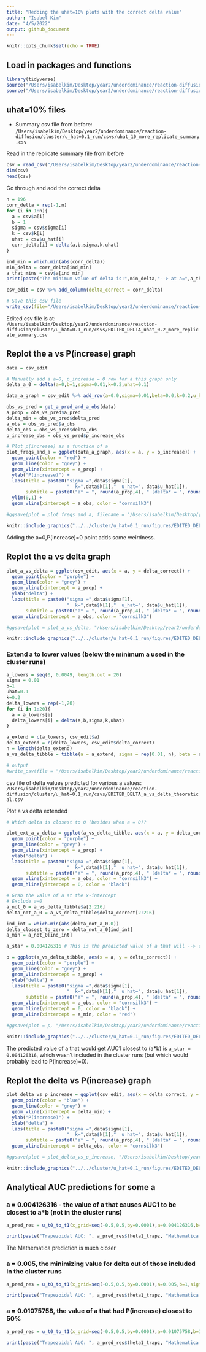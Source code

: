 ```yaml
---
title: "Redoing the uhat=10% plots with the correct delta value"
author: "Isabel Kim"
date: "4/5/2022"
output: github_document
---
```


```r
knitr::opts_chunk$set(echo = TRUE)
```


## Load in packages and functions
```r
library(tidyverse)
source("/Users/isabelkim/Desktop/year2/underdominance/reaction-diffusion/scripts/functions-main-model.R")
source("/Users/isabelkim/Desktop/year2/underdominance/reaction-diffusion/cluster/plotting_functions.R")
```


## uhat=10% files

* Summary csv file from before: `/Users/isabelkim/Desktop/year2/underdominance/reaction-diffusion/cluster/u_hat=0.1_run/csvs/uhat_10_more_replicate_summary.csv`

Read in the replicate summary file from before
```r
csv = read_csv("/Users/isabelkim/Desktop/year2/underdominance/reaction-diffusion/cluster/u_hat=0.1_run/csvs/uhat_10_more_replicate_summary.csv")
dim(csv)
head(csv)
```

Go through and add the correct delta
```r
n = 196
corr_delta = rep(-1,n)
for (i in 1:n){
  a = csv$a[i]
  b = 1
  sigma = csv$sigma[i]
  k = csv$k[i]
  uhat = csv$u_hat[i]
  corr_delta[i] = delta(a,b,sigma,k,uhat)
}

ind_min = which.min(abs(corr_delta))
min_delta = corr_delta[ind_min]
a_that_mins = csv$a[ind_min]
print(paste("The minimum value of delta is:",min_delta,"--> at a=",a_that_mins)) # a = 0.005, the minimum value in the run

csv_edit = csv %>% add_column(delta_correct = corr_delta)

# Save this csv file
write_csv(file="/Users/isabelkim/Desktop/year2/underdominance/reaction-diffusion/cluster/u_hat=0.1_run/csvs/EDITED_DELTA_uhat_0.1_more_replicate_summary.csv",x=csv_edit)
```

Edited csv file is at: `/Users/isabelkim/Desktop/year2/underdominance/reaction-diffusion/cluster/u_hat=0.1_run/csvs/EDITED_DELTA_uhat_0.2_more_replicate_summary.csv`

## Replot the a vs P(increase) graph
```r
data = csv_edit

# Manually add a a=0, p_increase = 0 row for a this graph only
delta_a_0 = delta(a=0,b=1,sigma=0.01,k=0.2,uhat=0.1)

data_a_graph = csv_edit %>% add_row(a=0.0,sigma=0.01,beta=0.0,k=0.2,u_hat=0.1,delta=delta_a_0,p_increase=0.0,delta_correct=delta_a_0)

obs_vs_pred = get_a_pred_and_a_obs(data)
a_prop = obs_vs_pred$a_pred
delta_min = obs_vs_pred$delta_pred
a_obs = obs_vs_pred$a_obs
delta_obs = obs_vs_pred$delta_obs
p_increase_obs = obs_vs_pred$p_increase_obs

# Plot p(increase) as a function of a
plot_freqs_and_a = ggplot(data_a_graph, aes(x = a, y = p_increase)) + 
  geom_point(color = "red") + 
  geom_line(color = "grey") +
  geom_vline(xintercept = a_prop) + 
  ylab("P(increase)") + 
  labs(title = paste0("sigma =",data$sigma[1], 
                      "  k=",data$k[1],"  u_hat=", data$u_hat[1]), 
       subtitle = paste0("a* = ", round(a_prop,4), " (delta* = ", round(delta_min,4),") but a_obs =",round(a_obs,4)," (delta_obs =", round(delta_obs,4),")")) +
  ylim(0,1) + 
  geom_vline(xintercept = a_obs, color = "cornsilk3")

#ggsave(plot = plot_freqs_and_a, filename = "/Users/isabelkim/Desktop/year2/underdominance/reaction-diffusion/cluster/u_hat=0.1_run/figures/EDITED_DELTA_a_vs_p_increase.png")
```

```r
knitr::include_graphics("../../cluster/u_hat=0.1_run/figures/EDITED_DELTA_a_vs_p_increase.png")

```
Adding the a=0,P(increase)=0 point adds some weirdness.

## Replot the a vs delta graph
```r
plot_a_vs_delta = ggplot(csv_edit, aes(x = a, y = delta_correct)) + 
  geom_point(color = "purple") + 
  geom_line(color = "grey") +
  geom_vline(xintercept = a_prop) + 
  ylab("delta") + 
  labs(title = paste0("sigma =",data$sigma[1], 
                      "  k=",data$k[1],"  u_hat=", data$u_hat[1]), 
       subtitle = paste0("a* = ", round(a_prop,4), " (delta* = ", round(delta_min,4),") but a_obs =",round(a_obs,4)," (delta_obs =", round(delta_obs,4),")")) +
  geom_vline(xintercept = a_obs, color = "cornsilk3")

#ggsave(plot = plot_a_vs_delta, "/Users/isabelkim/Desktop/year2/underdominance/reaction-diffusion/cluster/u_hat=0.1_run/figures/EDITED_DELTA_a_vs_delta.png") 
```

```r
knitr::include_graphics("../../cluster/u_hat=0.1_run/figures/EDITED_DELTA_a_vs_delta.png")
```
### Extend a to lower values (below the minimum a used in the cluster runs)
```r
a_lowers = seq(0, 0.0049, length.out = 20)
sigma = 0.01
b=1
uhat=0.1
k=0.2
delta_lowers = rep(-1,20)
for (i in 1:20){
  a = a_lowers[i]
  delta_lowers[i] = delta(a,b,sigma,k,uhat)
}

a_extend = c(a_lowers, csv_edit$a)
delta_extend = c(delta_lowers, csv_edit$delta_correct)
n = length(delta_extend)
a_vs_delta_tibble = tibble(a = a_extend, sigma = rep(0.01, n), beta = a_extend/0.01, k = rep(0.2,n), u_hat = rep(0.1,n), delta_correct = delta_extend)

# output
#write_csv(file = "/Users/isabelkim/Desktop/year2/underdominance/reaction-diffusion/cluster/u_hat=0.1_run/csvs/EDITED_DELTA_a_vs_delta_theoretical.csv", x = a_vs_delta_tibble)
```

csv file of delta values predicted for various a values: `/Users/isabelkim/Desktop/year2/underdominance/reaction-diffusion/cluster/u_hat=0.1_run/csvs/EDITED_DELTA_a_vs_delta_theoretical.csv`

Plot a vs delta extended
```r

# Which delta is closest to 0 (besides when a = 0)?

plot_ext_a_v_delta = ggplot(a_vs_delta_tibble, aes(x = a, y = delta_correct)) + 
  geom_point(color = "purple") + 
  geom_line(color = "grey") +
  geom_vline(xintercept = a_prop) + 
  ylab("delta") + 
  labs(title = paste0("sigma =",data$sigma[1], 
                      "  k=",data$k[1],"  u_hat=", data$u_hat[1]),
       subtitle = paste0("a* = ", round(a_prop,4), " (delta* = ", round(delta_min,4),") but a_obs =",round(a_obs,4)," (delta_obs =", round(delta_obs,4),")"))+
  geom_vline(xintercept = a_obs, color = "cornsilk3") +
  geom_hline(yintercept = 0, color = "black")

# Grab the value of a at the x-intercept
# Exclude a=0
a_not_0 = a_vs_delta_tibble$a[2:216]
delta_not_a_0 = a_vs_delta_tibble$delta_correct[2:216]

ind_int = which.min(abs(delta_not_a_0-0))
delta_closest_to_zero = delta_not_a_0[ind_int]
a_min = a_not_0[ind_int]

a_star = 0.004126316 # This is the predicted value of a that will --> critical propagule

p = ggplot(a_vs_delta_tibble, aes(x = a, y = delta_correct)) + 
  geom_point(color = "purple") + 
  geom_line(color = "grey") +
  geom_vline(xintercept = a_prop) + 
  ylab("delta") + 
  labs(title = paste0("sigma =",data$sigma[1], 
                      "  k=",data$k[1],"  u_hat=", data$u_hat[1]),
       subtitle = paste0("a* = ", round(a_prop,4), " (delta* = ", round(delta_min,4),") but a_obs =",round(a_obs,4)," (delta_obs =", round(delta_obs,4),"),\na_predicted = ",round(a_min,4)," (delta_min=",round(delta_closest_to_zero,4),")"))+
  geom_vline(xintercept = a_obs, color = "cornsilk3") +
  geom_hline(yintercept = 0, color = "black") +
  geom_vline(xintercept = a_min, color = "red")

#ggsave(plot = p, "/Users/isabelkim/Desktop/year2/underdominance/reaction-diffusion/cluster/u_hat=0.1_run/figures/EDITED_DELTA_extended_scale_a_vs_delta.png") 
```

```r
knitr::include_graphics("../../cluster/u_hat=0.1_run/figures/EDITED_DELTA_extended_scale_a_vs_delta.png")
```

The predicted value of a that would get AUC1 closest to (a*b) is `a_star = 0.004126316`, which wasn't included in the cluster runs (but which would probably lead to P(increase)=0).

## Replot the delta vs P(increase) graph
```r
plot_delta_vs_p_increase = ggplot(csv_edit, aes(x = delta_correct, y = p_increase)) +
  geom_point(color = "blue") + 
  geom_line(color = "grey") +
  geom_vline(xintercept = delta_min) + 
  ylab("P(increase)") + 
  xlab("delta") +
  labs(title = paste0("sigma =",data$sigma[1], 
                      "  k=",data$k[1],"  u_hat=", data$u_hat[1]), 
       subtitle = paste0("a* = ", round(a_prop,4), " (delta* = ", round(delta_min,4),") but a_obs =",round(a_obs,4)," (delta_obs =", round(delta_obs,4),")")) +
  geom_vline(xintercept = delta_obs, color = "cornsilk3")

#ggsave(plot = plot_delta_vs_p_increase, "/Users/isabelkim/Desktop/year2/underdominance/reaction-diffusion/cluster/u_hat=0.1_run/figures/EDITED_DELTA_delta_vs_p_increase.png") 
```

```r
knitr::include_graphics("../../cluster/u_hat=0.1_run/figures/EDITED_DELTA_delta_vs_p_increase.png")
```
## Analytical AUC predictions for some a

### a = 0.004126316 - the value of a that causes AUC1 to be closest to a*b (not in the cluster runs)
```r
a_pred_res = u_t0_to_t1(x_grid=seq(-0.5,0.5,by=0.0001),a=0.004126316,b=1,sigma=0.01,k=0.2,u_hat=0.1)

print(paste("Trapezoidal AUC: ", a_pred_res$theta1_trapz, "Mathematica AUC: ", auc_mathematica(a=0.004126316,b=1,sigma=0.01,k=0.2,uhat=0.1) , "my equation AUC (wrong): ", a_pred_res$theta1_factored))
```
The Mathematica prediction is much closer

### a = 0.005, the minimizing value for delta out of those included in the cluster runs
```r
a_pred_res = u_t0_to_t1(x_grid=seq(-0.5,0.5,by=0.0001),a=0.005,b=1,sigma=0.01,k=0.2,u_hat=0.1)

print(paste("Trapezoidal AUC: ", a_pred_res$theta1_trapz, "Mathematica AUC: ", auc_mathematica(a=0.005,b=1,sigma=0.01,k=0.2,uhat=0.1) , "my equation AUC (wrong): ", a_pred_res$theta1_factored))
```

### a = 0.01075758, the value of a that had P(increase) closest to 50%
```r
a_pred_res = u_t0_to_t1(x_grid=seq(-0.5,0.5,by=0.0001),a=0.01075758,b=1,sigma=0.01,k=0.2,u_hat=0.1)

print(paste("Trapezoidal AUC: ", a_pred_res$theta1_trapz, "Mathematica AUC: ", auc_mathematica(a=0.01075758,b=1,sigma=0.01,k=0.2,uhat=0.1) , "my equation AUC (wrong): ", a_pred_res$theta1_factored))
```

